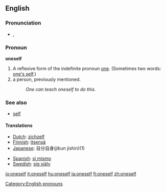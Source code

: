 ==English==
===Pronunciation===
*{{IPA|/wʌnˈsɛlf/}}, {{SAMPA|/wVn"sElf/}}

===Pronoun===
'''oneself'''

#A reflexive form of the indefinite pronoun [[one]]. (Sometimes two words: [[one's self]].) 
#a person, previously mentioned.
#:''One can teach oneself to do this.'' 

===See also===
* [[self]]

====Translations====
{{top}}
*[[Dutch]]: [[zichzelf]]
*[[Finnish]]: [[itsensä]]
*[[Japanese]]: 自分自身(jibun jishin)(1)
{{mid}}
*[[Spanish]]: [[sí mismo]]
*[[Swedish]]: [[sig själv]]
{{bottom}}

[[Category:English pronouns]]

[[io:oneself]]
[[it:oneself]]
[[hu:oneself]]
[[ja:oneself]]
[[fi:oneself]]
[[zh:oneself]]